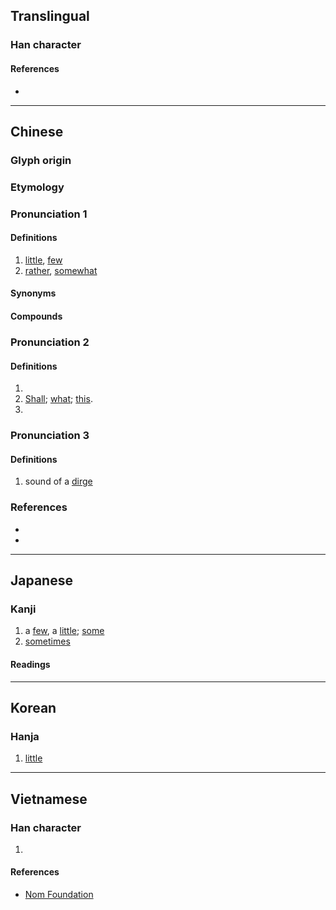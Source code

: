 {{character info/new}}
==Translingual==
{{stroke order|type=animate}}

===Han character===
{{Han char|rn=7|rad=二|as=06|sn=8|four=21101|canj=YPMM|ids=⿱此二}}

====References====
* {{Han ref|kx=0087.100|dkj=00268|dj=0183.160|hdz=21441.080|uh=4E9B|ud=20123|bh=A8C7|bd=43207}}

----

==Chinese==
{{zh-forms}}

===Glyph origin===
{{Han etym}}

===Etymology===
{{rfe|zh}}

===Pronunciation 1===
{{zh-pron
|m=xiē
|m-s=xi1
|c=se1
|mn=ml:sia/xm,zz:se
|mn_note=sia - literary; se - vernacular
|mc=1
|oc=2
|ma=zh-xiē.ogg
|cat=a,adv
}}

====Definitions====
{{zh-hanzi}}

# [[little]], [[few]]
# [[rather]], [[somewhat]]

====Synonyms====
{{zh-dial}}

====Compounds====
{{zh-der|一些|些些|些個|些兒|些小|些微|些許|些須|好些|有些|某些|楚些|爭些|的些|這些|那些|險些}}

===Pronunciation 2===
{{zh-pron
|m=suò
|dial=n
|mc=3+2
|oc=1+3
}}

====Definitions====
{{zh-hanzi}}

# {{non-gloss definition|An exclamatory particle.}}
# [[shall|Shall]]; [[what]]; [[this]].  <!-- 廣韻：些，可也。此也。辭也。何也。 Kō Kan-Wa Jiten translates 可 into べし. -->
# {{alternative form of|呰|lang=zh}}

===Pronunciation 3===
<!-- 《集韵》桑何切，音娑。挽歌声。 -->

====Definitions====
{{zh-hanzi}}

# sound of a [[dirge]]

===References===
* {{R:twedu|A00056}}
* {{R:DKJ}}

{{zh-cat|Beginning}}

----

==Japanese==

===Kanji===
{{ja-kanji|grade=|rs=二06}}

# a [[few]], a [[little]]; [[some]]
# [[sometimes]]

====Readings====
{{ja-readings
|goon=さ
|kanon=しゃ
|kun=いささ-か
}}

----

==Korean==

===Hanja===
{{ko-hanja|hangeul=사|rv=sa|mr=sa}}

# [[little]]

----

==Vietnamese==

===Han character===
{{vi-hantu|[[ta]], [[tá]]|rs=二06}}

# {{han tu form of|ta|[[I]]; [[me]]; [[we]]; [[us]]}}

====References====
* [http://nomfoundation.org/common/nom_details.php?codepoint=4e9b Nom Foundation]